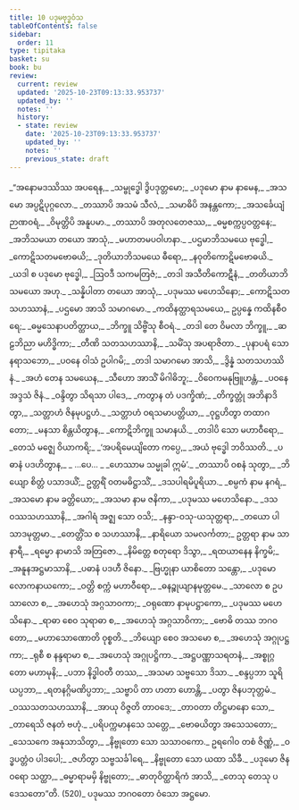 ```yaml
---
title: 10 ပဒုမဗုဒ္ဓဝံသ
tableOfContents: false
sidebar:
  order: 11
type: tipitaka
basket: su
book: bu
review:
  current: review
  updated: '2025-10-23T09:13:33.953737'
  updated_by: ''
  notes: ''
  history:
  - state: review
    date: '2025-10-23T09:13:33.953737'
    updated_by: ''
    notes: ''
    previous_state: draft
---
```



<ReviewStatus review={frontmatter.review} showDetails={true} />

<HypothesisAnnotation frontmatter={frontmatter} />

<DynamicBreadcrumb />

<Division number="1" book="bu" e="ch" v="21" p="338">

<Paragraph number="502" type="verses" book="bu">
_“အနောမဒဿိဿ အပရေန,_  
_သမ္ဗုဒ္ဓေါ ဒွိပဒုတ္တမော;_  
_ပဒုမော နာမ နာမေန,_  
_အသမော အပ္ပဋိပုဂ္ဂလော._  

</Paragraph>

</Division>
<Division number="2" book="bu" e="ch" v="21" p="338">

<Paragraph number="503" type="verses" book="bu">
_တဿာပိ အသမံ သီလံ,_  
_သမာဓိပိ အနန္တကော;_  
_အသင်္ခေယျံ ဉာဏဝရံ,_  
_ဝိမုတ္တိပိ အနူပမာ._  

</Paragraph>

</Division>
<Division number="3" book="bu" e="ch" v="21" p="339">

<Paragraph number="504" type="verses" book="bu">
_တဿာပိ အတုလတေဇဿ,_  
_ဓမ္မစက္ကပ္ပဝတ္တနေ;_  
_အဘိသမယာ တယော အာသုံ,_  
_မဟာတမပဝါဟနာ._  

</Paragraph>

</Division>
<Division number="4" book="bu" e="ch" v="21" p="339">

<Paragraph number="505" type="verses" book="bu">
_ပဌမာဘိသမယေ ဗုဒ္ဓေါ,_  
_ကောဋိသတမဗောဓယိ;_  
_ဒုတိယာဘိသမယေ ဓီရော,_  
_နဝုတိကောဋိမဗောဓယိ._  

</Paragraph>

</Division>
<Division number="5" book="bu" e="ch" v="21" p="339">

<Paragraph number="506" type="verses" book="bu">
_ယဒါ စ ပဒုမော ဗုဒ္ဓေါ,_  
_ဩဝဒီ သကမတြဇံ;_  
_တဒါ အသီတိကောဋီနံ,_  
_တတိယာဘိသမယော အဟု._  

</Paragraph>

</Division>
<Division number="6" book="bu" e="ch" v="21" p="339">

<Paragraph number="507" type="verses" book="bu">
_သန္နိပါတာ တယော အာသုံ,_  
_ပဒုမဿ မဟေသိနော;_  
_ကောဋိသတသဟဿာနံ,_  
_ပဌမော အာသိ သမာဂမော._  

</Paragraph>

</Division>
<Division number="7" book="bu" e="ch" v="21" p="339">

<Paragraph number="508" type="verses" book="bu">
_ကထိနတ္ထာရသမယေ,_  
ဥပ္ပန္နေ ကထိနစီဝရေ;_  
_ဓမ္မသေနာပတိတ္ထာယ,_  
_ဘိက္ခူ သိဗ္ဗိံသု စီဝရံ._  

</Paragraph>

</Division>
<Division number="8" book="bu" e="ch" v="21" p="339">

<Paragraph number="509" type="verses" book="bu">
_တဒါ တေ ဝိမလာ ဘိက္ခူ,_  
_ဆဠဘိညာ မဟိဒ္ဓိကာ;_  
_တီဏိ သတသဟဿာနိ,_  
_သမိံသု အပရာဇိတာ._  

</Paragraph>

</Division>
<Division number="9" book="bu" e="ch" v="21" p="339">

<Paragraph number="510" type="verses" book="bu">
_ပုနာပရံ သော နရာသဘော,_  
_ပဝနေ ဝါသံ ဥပါဂမိ;_  
_တဒါ သမာဂမော အာသိ,_  
_ဒွိန္နံ သတသဟဿိနံ._  

</Paragraph>

</Division>
<Division number="10" book="bu" e="ch" v="21" p="339">

<Paragraph number="511" type="verses" book="bu">
_အဟံ တေန သမယေန,_  
_သီဟော အာသိံ မိဂါဓိဘူ;_  
_ဝိဝေကမနုဗြူဟန္တံ,_  
_ပဝနေ အဒ္ဒသံ ဇိနံ._  

</Paragraph>

</Division>
<Division number="11" book="bu" e="ch" v="21" p="339">

<Paragraph number="512" type="verses" book="bu">
_ဝန္ဒိတွာ သိရသာ ပါဒေ,_  
_ကတွာန တံ ပဒက္ခိဏံ;_  
_တိက္ခတ္တုံ အဘိနာဒိတွာ,_  
_သတ္တာဟံ ဇိနမုပဋ္ဌဟံ._  

</Paragraph>

</Division>
<Division number="12" book="bu" e="ch" v="21" p="339">

<Paragraph number="513" type="verses" book="bu">
_သတ္တာဟံ ဝရသမာပတ္တိယာ,_  
_ဝုဋ္ဌဟိတွာ တထာဂတော;_  
_မနသာ စိန္တယိတွာန,_  
_ကောဋိဘိက္ခူ သမာနယိ._  

</Paragraph>

</Division>
<Division number="13" book="bu" e="ch" v="21" p="339">

<Paragraph number="514" type="verses" book="bu">
_တဒါပိ သော မဟာဝီရော,_  
_တေသံ မဇ္ဈေ ဝိယာကရိ;_  
_‘အပရိမေယျိတော ကပ္ပေ,_  
_အယံ ဗုဒ္ဓေါ ဘဝိဿတိ._  

</Paragraph>

</Division>
<Division number="14" book="bu" e="ch" v="21" p="339">

<Paragraph number="515" type="verses" book="bu">
_ပဓာနံ ပဒဟိတွာန,_  
_ …ပေ… _  
_ဟေဿာမ သမ္မုခါ ဣမံ’._  

</Paragraph>

</Division>
<Division number="15" book="bu" e="ch" v="21" p="339">

<Paragraph number="516" type="verses" book="bu">
_တဿာပိ ဝစနံ သုတွာ,_  
_ဘိယျော စိတ္တံ ပသာဒယိံ;_  
ဥတ္တရိံ ဝတမဓိဋ္ဌာသိံ,_  
_ဒသပါရမိပူရိယာ._  

</Paragraph>

</Division>
<Division number="16" book="bu" e="ch" v="21" p="339">

<Paragraph number="517" type="verses" book="bu">
_စမ္ပကံ နာမ နဂရံ,_  
_အသမော နာမ ခတ္တိယော;_  
_အသမာ နာမ ဇနိကာ,_  
_ပဒုမဿ မဟေသိနော._  

</Paragraph>

</Division>
<Division number="17" book="bu" e="ch" v="21" p="340">

<Paragraph number="518" type="verses" book="bu">
_ဒသဝဿသဟဿာနိ,_  
_အဂါရံ အဇ္ဈ သော ဝသိ;_  
_နန္ဒာ-ဝသု-ယသုတ္တရာ,_  
_တယော ပါသာဒမုတ္တမာ._  

</Paragraph>

</Division>
<Division number="18" book="bu" e="ch" v="21" p="340">

<Paragraph number="519" type="verses" book="bu">
_တေတ္တိံသ စ သဟဿာနိ,_  
_နာရိယော သမလင်္ကတာ;_  
ဥတ္တရာ နာမ သာ နာရီ,_  
_ရမ္မော နာမာသိ အတြဇော._  

</Paragraph>

</Division>
<Division number="19" book="bu" e="ch" v="21" p="340">

<Paragraph number="520" type="verses" book="bu">
_နိမိတ္တေ စတုရော ဒိသွာ,_  
_ရထယာနေန နိက္ခမိ;_  
_အနူနအဋ္ဌမာသာနိ,_  
_ပဓာနံ ပဒဟီ ဇိနော._  

</Paragraph>

</Division>
<Division number="20" book="bu" e="ch" v="21" p="340">

<Paragraph number="521" type="verses" book="bu">
_ဗြဟ္မုနာ ယာစိတော သန္တော,_  
_ပဒုမော လောကနာယကော;_  
_ဝတ္တိ စက္ကံ မဟာဝီရော,_  
_ဓနဉ္စုယျာနမုတ္တမေ._  

</Paragraph>

</Division>
<Division number="21" book="bu" e="ch" v="21" p="340">

<Paragraph number="522" type="verses" book="bu">
_သာလော စ ဥပသာလော စ,_  
_အဟေသုံ အဂ္ဂသာဝကာ;_  
_ဝရုဏော နာမုပဋ္ဌာကော,_  
_ပဒုမဿ မဟေသိနော._  

</Paragraph>

</Division>
<Division number="22" book="bu" e="ch" v="21" p="340">

<Paragraph number="523" type="verses" book="bu">
_ရာဓာ စေဝ သုရာဓာ စ,_  
_အဟေသုံ အဂ္ဂသာဝိကာ;_  
_ဗောဓိ တဿ ဘဂဝတော,_  
_မဟာသောဏောတိ ဝုစ္စတိ._  

</Paragraph>

</Division>
<Division number="23" book="bu" e="ch" v="21" p="340">

<Paragraph number="524" type="verses" book="bu">
_ဘိယျော စေဝ အသမော စ,_  
_အဟေသုံ အဂ္ဂုပဋ္ဌကာ;_  
_ရုစီ စ နန္ဒရာမာ စ,_  
_အဟေသုံ အဂ္ဂုပဋ္ဌိကာ._  

</Paragraph>

</Division>
<Division number="24" book="bu" e="ch" v="21" p="340">

<Paragraph number="525" type="verses" book="bu">
_အဋ္ဌပဏ္ဏာသရတနံ,_  
_အစ္စုဂ္ဂတော မဟာမုနိ;_  
_ပဘာ နိဒ္ဓါဝတီ တဿ,_  
_အသမာ သဗ္ဗသော ဒိသာ._  

</Paragraph>

</Division>
<Division number="25" book="bu" e="ch" v="21" p="340">

<Paragraph number="526" type="verses" book="bu">
_စန္ဒပ္ပဘာ သူရိယပ္ပဘာ,_  
_ရတနဂ္ဂိမဏိပ္ပဘာ;_  
_သဗ္ဗာပိ တာ ဟတာ ဟောန္တိ,_  
_ပတွာ ဇိနပဘုတ္တမံ._  

</Paragraph>

</Division>
<Division number="26" book="bu" e="ch" v="21" p="340">

<Paragraph number="527" type="verses" book="bu">
_ဝဿသတသဟဿာနိ,_  
_အာယု ဝိဇ္ဇတိ တာဝဒေ;_  
_တာဝတာ တိဋ္ဌမာနော သော,_  
_တာရေသိ ဇနတံ ဗဟုံ._  

</Paragraph>

</Division>
<Division number="27" book="bu" e="ch" v="21" p="340">

<Paragraph number="528" type="verses" book="bu">
_ပရိပက္ကမာနသေ သတ္တေ,_  
_ဗောဓယိတွာ အသေသတော;_  
_သေသကေ အနုသာသိတွာ,_  
_နိဗ္ဗုတော သော သသာဝကော._  

</Paragraph>

</Division>
<Division number="28" book="bu" e="ch" v="21" p="340">

<Paragraph number="529" type="verses" book="bu">
ဥရဂေါဝ တစံ ဇိဏ္ဏံ,_  
_ဝဒ္ဓပတ္တံဝ ပါဒပေါ;_  
_ဇဟိတွာ သဗ္ဗသင်္ခါရေ,_  
_နိဗ္ဗုတော သော ယထာ သိခီ._  

</Paragraph>

</Division>
<Division number="29" book="bu" e="ch" v="21" p="340">

<Paragraph number="530" type="verses" book="bu">
_ပဒုမော ဇိနဝရော သတ္ထာ,_  
_ဓမ္မာရာမမှိ နိဗ္ဗုတော;_  
_ဓာတုဝိတ္ထာရိကံ အာသိ,_  
_တေသု တေသု ပဒေသတော”တိ. (520)_  


</Paragraph>
</Division>

<Paragraph number="531" type="center" book="bu">
ပဒုမဿ ဘဂဝတော ဝံသော အဋ္ဌမော.
</Paragraph>